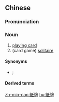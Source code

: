 {{also|纸牌}}
==Chinese==
{{zh-forms|s=纸牌}}

===Pronunciation===
{{zh-pron
|m=zhǐpái
|c=zi2 paai4
|mn=chóa-pâi
|cat=n
}}

===Noun===
{{zh-noun}}

# [[playing card]]
# (card game) [[solitaire]]

====Synonyms====
* {{sense|playing card}} {{zh-l|綵牌}}; {{zh-l|撲克牌}}

====Derived terms====
{{zh-der|紙牌占卜}}

[[zh-min-nan:紙牌]]
[[hu:紙牌]]